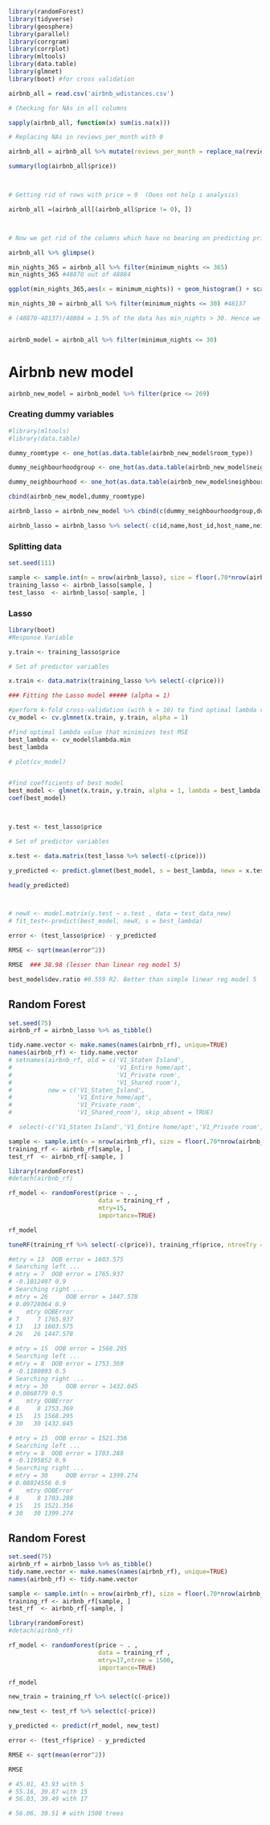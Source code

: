 ```{r}
library(randomForest)
library(tidyverse)
library(geosphere)
library(parallel)
library(corrgram)
library(corrplot)
library(mltools)
library(data.table)
library(glmnet)
library(boot) #for cross validation
```

```{r}
airbnb_all = read.csv('airbnb_wdistances.csv')

# Checking for NAs in all columns

sapply(airbnb_all, function(x) sum(is.na(x)))

# Replacing NAs in reviews_per_month with 0

airbnb_all = airbnb_all %>% mutate(reviews_per_month = replace_na(reviews_per_month, 0))

summary(log(airbnb_all$price))



# Getting rid of rows with price = 0  (Does not help i analysis)

airbnb_all =(airbnb_all[(airbnb_all$price != 0), ])



# Now we get rid of the columns which have no bearing on predicting price

airbnb_all %>% glimpse()

min_nights_365 = airbnb_all %>% filter(minimum_nights <= 365)
min_nights_365 #48870 out of 48884

ggplot(min_nights_365,aes(x = minimum_nights)) + geom_histogram() + scale_x_continuous(breaks = seq(0,365, by = 40)) # most nights within 30 

min_nights_30 = airbnb_all %>% filter(minimum_nights <= 30) #48137

# (48870-48137)/48884 = 1.5% of the data has min_nights > 30. Hence we get rid of those rows


airbnb_model = airbnb_all %>% filter(minimum_nights <= 30)
```

# Airbnb new model
```{r}
airbnb_new_model = airbnb_model %>% filter(price <= 269)
```


### Creating dummy variables #####

```{r}
#library(mltools)
#library(data.table)

dummy_roomtype <- one_hot(as.data.table(airbnb_new_model$room_type))

dummy_neighbourhoodgroup <- one_hot(as.data.table(airbnb_new_model$neighbourhood_group))

dummy_neighbourhood <- one_hot(as.data.table(airbnb_new_model$neighbourhood))

cbind(airbnb_new_model,dummy_roomtype)

airbnb_lasso = airbnb_new_model %>% cbind(c(dummy_neighbourhoodgroup,dummy_roomtype,dummy_neighbourhood))

airbnb_lasso = airbnb_lasso %>% select(-c(id,name,host_id,host_name,neighbourhood_group,neighbourhood,latitude,longitude,room_type,last_review,station))

```



### Splitting data ####

```{r}

set.seed(111)

sample <- sample.int(n = nrow(airbnb_lasso), size = floor(.70*nrow(airbnb_new_model)), replace = F)
training_lasso <- airbnb_lasso[sample, ]
test_lasso  <- airbnb_lasso[-sample, ]


```



### Lasso ####

```{r}
library(boot)
#Response Variable

y.train <- training_lasso$price

# Set of predictor variables

x.train <- data.matrix(training_lasso %>% select(-c(price)))

### Fitting the Lasso model ##### (alpha = 1)

#perform k-fold cross-validation (with k = 10) to find optimal lambda value
cv_model <- cv.glmnet(x.train, y.train, alpha = 1)

#find optimal lambda value that minimizes test MSE
best_lambda <- cv_model$lambda.min
best_lambda

# plot(cv_model)


#find coefficients of best model
best_model <- glmnet(x.train, y.train, alpha = 1, lambda = best_lambda)
coef(best_model)



y.test <- test_lasso$price

# Set of predictor variables

x.test <- data.matrix(test_lasso %>% select(-c(price)))

y_predicted <- predict.glmnet(best_model, s = best_lambda, newx = x.test)

head(y_predicted)



# newX <- model.matrix(y.test ~ x.test , data = test_data_new)
# fit_test<-predict(best_model, newX, s = best_lambda)

error <- (test_lasso$price) - y_predicted

RMSE <- sqrt(mean(error^2))

RMSE  ### 38.98 (lesser than linear reg model 5)

best_model$dev.ratio #0.559 R2. Better than simple linear reg model 5


```

## Random Forest ##

```{r}
set.seed(75)
airbnb_rf = airbnb_lasso %>% as_tibble()

tidy.name.vector <- make.names(names(airbnb_rf), unique=TRUE)
names(airbnb_rf) <- tidy.name.vector
# setnames(airbnb_rf, old = c('V1_Staten Island',
#                             'V1_Entire home/apt',
#                             'V1_Private room',
#                             'V1_Shared room'),
#          new = c('V1_Staten_Island',
#                  'V1_Entire_home/apt',
#                  'V1_Private_room',
#                  'V1_Shared_room'), skip_absent = TRUE)

#  select(-c('V1_Staten Island','V1_Entire home/apt','V1_Private room','V1_Shared room'))

sample <- sample.int(n = nrow(airbnb_rf), size = floor(.70*nrow(airbnb_rf)), replace = F)
training_rf <- airbnb_rf[sample, ]
test_rf  <- airbnb_rf[-sample, ]


```


```{r}
library(randomForest)
#detach(airbnb_rf)

rf_model <- randomForest(price ~ . ,
                         data = training_rf ,
                         mtry=15,
                         importance=TRUE)

rf_model

```

```{r}

tuneRF(training_rf %>% select(-c(price)), training_rf$price, ntreeTry = 1500, mtryStart = 15, stepFactor = 2, improve = 0.90, trace = TRUE, plot = TRUE)

#mtry = 13  OOB error = 1603.575 
# Searching left ...
# mtry = 7 	OOB error = 1765.937 
# -0.1012497 0.9 
# Searching right ...
# mtry = 26 	OOB error = 1447.578 
# 0.09728064 0.9 
#    mtry OOBError
# 7     7 1765.937
# 13   13 1603.575
# 26   26 1447.578

# mtry = 15  OOB error = 1568.295 
# Searching left ...
# mtry = 8 	OOB error = 1753.369 
# -0.1180093 0.5 
# Searching right ...
# mtry = 30 	OOB error = 1432.045 
# 0.0868779 0.5 
#    mtry OOBError
# 8     8 1753.369
# 15   15 1568.295
# 30   30 1432.045

# mtry = 15  OOB error = 1521.356 
# Searching left ...
# mtry = 8 	OOB error = 1703.288 
# -0.1195852 0.9 
# Searching right ...
# mtry = 30 	OOB error = 1399.274 
# 0.08024556 0.9 
#    mtry OOBError
# 8     8 1703.288
# 15   15 1521.356
# 30   30 1399.274
```
## Random Forest ##

```{r}
set.seed(75)
airbnb_rf = airbnb_lasso %>% as_tibble()
tidy.name.vector <- make.names(names(airbnb_rf), unique=TRUE)
names(airbnb_rf) <- tidy.name.vector

sample <- sample.int(n = nrow(airbnb_rf), size = floor(.70*nrow(airbnb_rf)), replace = F)
training_rf <- airbnb_rf[sample, ]
test_rf  <- airbnb_rf[-sample, ]


```


```{r}
library(randomForest)
#detach(airbnb_rf)

rf_model <- randomForest(price ~ . ,
                         data = training_rf ,
                         mtry=17,ntree = 1500,
                         importance=TRUE)

rf_model

new_train = training_rf %>% select(c(-price))

new_test <- test_rf %>% select(c(-price))

y_predicted <- predict(rf_model, new_test)

error <- (test_rf$price) - y_predicted

RMSE <- sqrt(mean(error^2))

RMSE

# 45.01, 43.93 with 5
# 55.16, 39.87 with 15
# 56.03, 39.49 with 17

# 56.06, 39.51 # with 1500 trees

```
